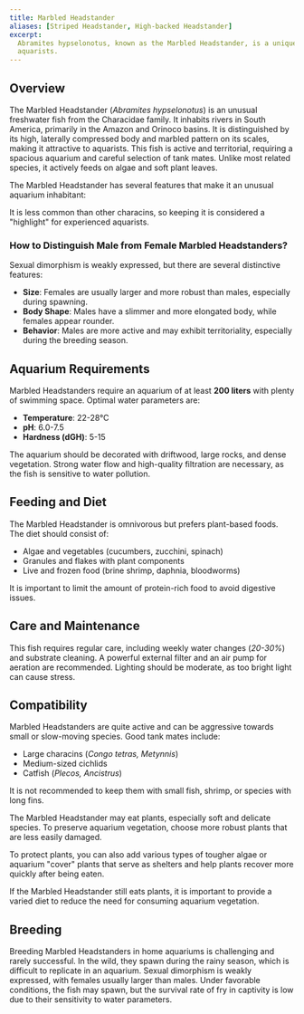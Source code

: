 ```yaml
---
title: Marbled Headstander
aliases: [Striped Headstander, High-backed Headstander]
excerpt:
  Abramites hypselonotus, known as the Marbled Headstander, is a unique fish with a high body, suitable for experienced
  aquarists.
---
```


## Overview

The Marbled Headstander (_Abramites hypselonotus_) is an unusual freshwater fish from the Characidae family. It inhabits
rivers in South America, primarily in the Amazon and Orinoco basins. It is distinguished by its high, laterally
compressed body and marbled pattern on its scales, making it attractive to aquarists. This fish is active and
territorial, requiring a spacious aquarium and careful selection of tank mates. Unlike most related species, it actively
feeds on algae and soft plant leaves.

The Marbled Headstander has several features that make it an unusual aquarium inhabitant:

It is less common than other characins, so keeping it is considered a "highlight" for experienced aquarists.

### How to Distinguish Male from Female Marbled Headstanders?

Sexual dimorphism is weakly expressed, but there are several distinctive features:

- **Size**: Females are usually larger and more robust than males, especially during spawning.
- **Body Shape**: Males have a slimmer and more elongated body, while females appear rounder.
- **Behavior**: Males are more active and may exhibit territoriality, especially during the breeding season.

## Aquarium Requirements

Marbled Headstanders require an aquarium of at least **200 liters** with plenty of swimming space. Optimal water
parameters are:

- **Temperature**: 22-28°C
- **pH**: 6.0-7.5
- **Hardness (dGH)**: 5-15

The aquarium should be decorated with driftwood, large rocks, and dense vegetation. Strong water flow and high-quality
filtration are necessary, as the fish is sensitive to water pollution.

## Feeding and Diet

The Marbled Headstander is omnivorous but prefers plant-based foods. The diet should consist of:

- Algae and vegetables (cucumbers, zucchini, spinach)
- Granules and flakes with plant components
- Live and frozen food (brine shrimp, daphnia, bloodworms)

It is important to limit the amount of protein-rich food to avoid digestive issues.

## Care and Maintenance

This fish requires regular care, including weekly water changes (_20-30%_) and substrate cleaning. A powerful external
filter and an air pump for aeration are recommended. Lighting should be moderate, as too bright light can cause stress.

## Compatibility

Marbled Headstanders are quite active and can be aggressive towards small or slow-moving species. Good tank mates
include:

- Large characins (_Congo tetras, Metynnis_)
- Medium-sized cichlids
- Catfish (_Plecos, Ancistrus_)

It is not recommended to keep them with small fish, shrimp, or species with long fins.

The Marbled Headstander may eat plants, especially soft and delicate species. To preserve aquarium vegetation, choose
more robust plants that are less easily damaged.

To protect plants, you can also add various types of tougher algae or aquarium "cover" plants that serve as shelters and
help plants recover more quickly after being eaten.

If the Marbled Headstander still eats plants, it is important to provide a varied diet to reduce the need for consuming
aquarium vegetation.

## Breeding

Breeding Marbled Headstanders in home aquariums is challenging and rarely successful. In the wild, they spawn during the
rainy season, which is difficult to replicate in an aquarium. Sexual dimorphism is weakly expressed, with females
usually larger than males. Under favorable conditions, the fish may spawn, but the survival rate of fry in captivity is
low due to their sensitivity to water parameters.
